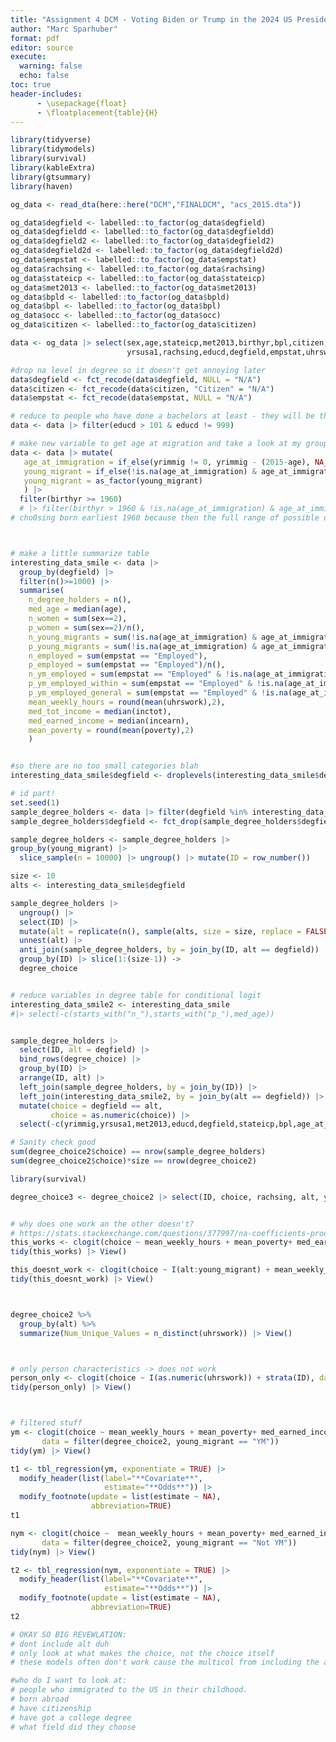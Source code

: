 ```yaml
---
title: "Assignment 4 DCM - Voting Biden or Trump in the 2024 US Presidential Elections"
author: "Marc Sparhuber"
format: pdf
editor: source
execute:
  warning: false
  echo: false
toc: true
header-includes:
      - \usepackage{float}
      - \floatplacement{table}{H}
---
```


\newpage 

```r
library(tidyverse)
library(tidymodels)
library(survival)
library(kableExtra)
library(gtsummary)
library(haven)

og_data <- read_dta(here::here("DCM","FINALDCM", "acs_2015.dta"))

og_data$degfield <- labelled::to_factor(og_data$degfield)
og_data$degfieldd <- labelled::to_factor(og_data$degfieldd)
og_data$degfield2 <- labelled::to_factor(og_data$degfield2)
og_data$degfield2d <- labelled::to_factor(og_data$degfield2d)
og_data$empstat <- labelled::to_factor(og_data$empstat)
og_data$rachsing <- labelled::to_factor(og_data$rachsing)
og_data$stateicp <- labelled::to_factor(og_data$stateicp)
og_data$met2013 <- labelled::to_factor(og_data$met2013)
og_data$bpld <- labelled::to_factor(og_data$bpld)
og_data$bpl <- labelled::to_factor(og_data$bpl)
og_data$occ <- labelled::to_factor(og_data$occ)
og_data$citizen <- labelled::to_factor(og_data$citizen)
```

```r
data <- og_data |> select(sex,age,stateicp,met2013,birthyr,bpl,citizen,yrimmig,
                          yrsusa1,rachsing,educd,degfield,empstat,uhrswork,inctot,incearn,poverty)

#drop na level in degree so it doesn't get annoying later
data$degfield <- fct_recode(data$degfield, NULL = "N/A")
data$citizen <- fct_recode(data$citizen, "Citizen" = "N/A")
data$empstat <- fct_recode(data$empstat, NULL = "N/A")

# reduce to people who have done a bachelors at least - they will be the observed group
data <- data |> filter(educd > 101 & educd != 999)

# make new variable to get age at migration and take a look at my group of interest
data <- data |> mutate(
   age_at_immigration = if_else(yrimmig != 0, yrimmig - (2015-age), NA_integer_),
   young_migrant = if_else(!is.na(age_at_immigration) & age_at_immigration >= 0 & age_at_immigration <= 21, "YM", "Not YM"),
   young_migrant = as_factor(young_migrant)
   ) |> 
  filter(birthyr >= 1960)
  # |> filter(birthyr > 1960 & !is.na(age_at_immigration) & age_at_immigration >= 0 & age_at_immigration <= 21) |> View()
# cho0sing born earliest 1960 because then the full range of possible degrees would have likely been available: 13,777 YM



# make a little summarize table
interesting_data_smile <- data |>
  group_by(degfield) |> 
  filter(n()>=1000) |> 
  summarise(
    n_degree_holders = n(),
    med_age = median(age),
    n_women = sum(sex==2),
    p_women = sum(sex==2)/n(),
    n_young_migrants = sum(!is.na(age_at_immigration) & age_at_immigration >= 0 & age_at_immigration <= 21),
    p_young_migrants = sum(!is.na(age_at_immigration) & age_at_immigration >= 0 & age_at_immigration <= 21)/n(),
    n_employed = sum(empstat == "Employed"),
    p_employed = sum(empstat == "Employed")/n(),
    n_ym_employed = sum(empstat == "Employed" & !is.na(age_at_immigration) & age_at_immigration >= 0 & age_at_immigration <= 21),
    p_ym_employed_within = sum(empstat == "Employed" & !is.na(age_at_immigration) & age_at_immigration >= 0 & age_at_immigration <= 21)/n_young_migrants,
    p_ym_employed_general = sum(empstat == "Employed" & !is.na(age_at_immigration) & age_at_immigration >= 0 & age_at_immigration <= 21)/n(),
    mean_weekly_hours = round(mean(uhrswork),2),
    med_tot_income = median(inctot),
    med_earned_income = median(incearn),
    mean_poverty = round(mean(poverty),2)
    )


#so there are no too small categories blah
interesting_data_smile$degfield <- droplevels(interesting_data_smile$degfield)

# id part!
set.seed(1)
sample_degree_holders <- data |> filter(degfield %in% interesting_data_smile$degfield)
sample_degree_holders$degfield <- fct_drop(sample_degree_holders$degfield)

sample_degree_holders <- sample_degree_holders |> 
group_by(young_migrant) |> 
  slice_sample(n = 10000) |> ungroup() |> mutate(ID = row_number())

size <- 10
alts <- interesting_data_smile$degfield

sample_degree_holders |> 
  ungroup() |> 
  select(ID) |>  
  mutate(alt = replicate(n(), sample(alts, size = size, replace = FALSE), simplify = FALSE)) |> 
  unnest(alt) |>
  anti_join(sample_degree_holders, by = join_by(ID, alt == degfield)) |> 
  group_by(ID) |> slice(1:(size-1)) ->
  degree_choice


# reduce variables in degree table for conditional logit
interesting_data_smile2 <- interesting_data_smile 
#|> select(-c(starts_with("n_"),starts_with("p_"),med_age))


sample_degree_holders |> 
  select(ID, alt = degfield) |>
  bind_rows(degree_choice) |> 
  group_by(ID) |> 
  arrange(ID, alt) |> 
  left_join(sample_degree_holders, by = join_by(ID)) |> 
  left_join(interesting_data_smile2, by = join_by(alt == degfield)) |> 
  mutate(choice = degfield == alt,
         choice = as.numeric(choice)) |> 
  select(-c(yrimmig,yrsusa1,met2013,educd,degfield,stateicp,bpl,age_at_immigration)) -> degree_choice2

# Sanity check good
sum(degree_choice2$choice) == nrow(sample_degree_holders)
sum(degree_choice2$choice)*size == nrow(degree_choice2)

library(survival)

degree_choice3 <- degree_choice2 |> select(ID, choice, rachsing, alt, young_migrant)


# why does one work an the other doesn't?
# https://stats.stackexchange.com/questions/377997/na-coefficients-produced-by-clogit-model
this_works <- clogit(choice ~ mean_weekly_hours + mean_poverty+ med_earned_income + alt + strata(ID), data = degree_choice2)
tidy(this_works) |> View()

this_doesnt_work <- clogit(choice ~ I(alt:young_migrant) + mean_weekly_hours + mean_poverty + med_earned_income + strata(ID), data = degree_choice2)
tidy(this_doesnt_work) |> View()



degree_choice2 %>%
  group_by(alt) %>%
  summarize(Num_Unique_Values = n_distinct(uhrswork)) |> View()



# only person characteristics -> does not work
person_only <- clogit(choice ~ I(as.numeric(uhrswork)) + strata(ID), data = degree_choice2)
tidy(person_only) |> View()



# filtered stuff
ym <- clogit(choice ~ mean_weekly_hours + mean_poverty+ med_earned_income + alt + strata(ID) ,
       data = filter(degree_choice2, young_migrant == "YM"))
tidy(ym) |> View()

t1 <- tbl_regression(ym, exponentiate = TRUE) |> 
  modify_header(list(label="**Covariate**",
                     estimate="**Odds**")) |>
  modify_footnote(update = list(estimate ~ NA), 
                  abbreviation=TRUE)
t1

nym <- clogit(choice ~  mean_weekly_hours + mean_poverty+ med_earned_income + alt + strata(ID) ,
       data = filter(degree_choice2, young_migrant == "Not YM"))
tidy(nym) |> View()

t2 <- tbl_regression(nym, exponentiate = TRUE) |> 
  modify_header(list(label="**Covariate**",
                     estimate="**Odds**")) |>
  modify_footnote(update = list(estimate ~ NA), 
                  abbreviation=TRUE)
t2

# OKAY SO BIG REVEWLATION:
# dont include alt duh
# only look at what makes the choice, not the choice itself
# these models often don't work cause the multicol from including the alts itself

#who do I want to look at:
# people who immigrated to the US in their childhood.
# born abroad
# have citizenship
# have got a college degree
# what field did they choose
```

